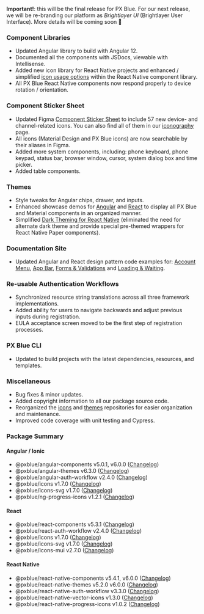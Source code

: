 
**Important!**: this will be the final release for PX Blue. For our next release, we will be re-branding our platform as _Brightlayer UI_ (Brightlayer User Interface). More details will be coming soon 🤗

### Component Libraries

-   Updated Angular library to build with Angular 12.
-   Documented all the components with JSDocs, viewable with Intellisense.
-   Added new icon library for React Native projects and enhanced / simplified [icon usage options](https://brightlayer-ui-components.github.io/react-native/?path=/info/components-documentation--icons) within the React Native component library.
-   All PX Blue React Native components now respond properly to device rotation / orientation.

### Component Sticker Sheet

-   Updated Figma [Component Sticker Sheet](https://www.figma.com/community/file/1024360297793425107) to include 57 new device- and channel-related icons. You can also find all of them in our [iconography](/style/icon-library) page.
-   All icons (Material Design and PX Blue icons) are now searchable by their aliases in Figma.
-   Added more system components, including: phone keyboard, phone keypad, status bar, browser window, cursor, system dialog box and time picker.
-   Added table components.

### Themes

-   Style tweaks for Angular chips, drawer, and inputs.
-   Enhanced showcase demos for [Angular](https://github.com/etn-ccis/blui-angular-showcase-demo/tree/master) and [React](https://github.com/etn-ccis/blui-react-showcase-demo) to display all PX Blue and Material components in an organized manner.
-   Simplified [Dark Theming for React Native](https://github.com/etn-ccis/blui-react-native-themes/tree/master#dark-theme) (eliminated the need for alternate dark theme and provide special pre-themed wrappers for React Native Paper components).

### Documentation Site

-   Updated Angular and React design pattern code examples for: [Account Menu](/patterns/account-menu), [App Bar](/patterns/appbar), [Forms & Validations](/patterns/forms) and [Loading & Waiting](/patterns/loading).

### Re-usable Authentication Workflows

-   Synchronized resource string translations across all three framework implementations.
-   Added ability for users to navigate backwards and adjust previous inputs during registration.
-   EULA acceptance screen moved to be the first step of registration processes.

### PX Blue CLI

-   Updated to build projects with the latest dependencies, resources, and templates.

### Miscellaneous

-   Bug fixes & minor updates.
-   Added copyright information to all our package source code.
-   Reorganized the [icons](https://github.com/etn-ccis/blui-icons) and [themes](https://github.com/etn-ccis/blui-themes) repositories for easier organization and maintenance.
-   Improved code coverage with unit testing and Cypress.

### Package Summary

#### Angular / Ionic

-   @pxblue/angular-components v5.0.1, v6.0.0 ([Changelog](https://github.com/etn-ccis/blui-angular-component-library/releases))
-   @pxblue/angular-themes v6.3.0 ([Changelog](https://github.com/etn-ccis/blui-angular-themes/releases))
-   @pxblue/angular-auth-workflow v2.4.0 ([Changelog](https://github.com/etn-ccis/blui-angular-workflows/releases))
-   @pxblue/icons v1.7.0 ([Changelog](https://github.com/etn-ccis/blui-icons/releases))
-   @pxblue/icons-svg v1.7.0 ([Changelog](https://github.com/etn-ccis/blui-icons/releases))
-   @pxblue/ng-progress-icons v1.2.1 ([Changelog](https://github.com/etn-ccis/blui-progress-icons/releases))

#### React

-   @pxblue/react-components v5.3.1 ([Changelog](https://github.com/etn-ccis/blui-react-component-library/releases))
-   @pxblue/react-auth-workflow v2.4.0 ([Changelog](https://github.com/etn-ccis/blui-react-workflows/releases))
-   @pxblue/icons v1.7.0 ([Changelog](https://github.com/etn-ccis/blui-icons/releases))
-   @pxblue/icons-svg v1.7.0 ([Changelog](https://github.com/etn-ccis/blui-icons/releases))
-   @pxblue/icons-mui v2.7.0 ([Changelog](https://github.com/etn-ccis/blui-icons/releases))

#### React Native

-   @pxblue/react-native-components v5.4.1, v6.0.0 ([Changelog](https://github.com/etn-ccis/blui-react-native-component-library/releases))
-   @pxblue/react-native-themes v5.2.0 v6.0.0 ([Changelog](https://github.com/etn-ccis/blui-react-native-themes/releases))
-   @pxblue/react-native-auth-workflow v3.3.0 ([Changelog](https://github.com/etn-ccis/blui-react-native-workflows/releases))
-   @pxblue/react-native-vector-icons v1.3.0 ([Changelog](https://github.com/etn-ccis/blui-icons/releases))
-   @pxblue/react-native-progress-icons v1.0.2 ([Changelog](https://github.com/etn-ccis/blui-progress-icons/releases))
